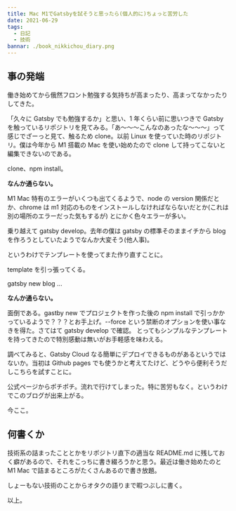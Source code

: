 ```yaml
---
title: Mac M1でGatsbyを試そうと思ったら(個人的に)ちょっと苦労した
date: 2021-06-29
tags:
  - 日記
  - 技術
bannar: ./book_nikkichou_diary.png
---
```


## 事の発端

働き始めてから俄然フロント勉強する気持ちが高まったり、高まってなかったりしてきた。

「久々に Gatsby でも勉強するか」と思い、1 年くらい前に思いつきで Gatsby を触っているリポジトリを見てみる。「あ〜〜〜こんなのあったな〜〜〜」って感じでざーっと見て、触るため clone。以前 Linux を使っていた時のリポジトリ。僕は今年から M1 搭載の Mac を使い始めたので clone して持ってこないと編集できないのである。

clone、npm install。

**なんか通らない。**

M1 Mac 特有のエラーがいくつも出てくるようで、node の version 関係だとか、chrome は m1 対応のものをインストールしなければならないだとか(これは別の場所のエラーだった気もするが)
とにかく色々エラーが多い。

乗り越えて gatsby develop。去年の僕は gatsby の標準そのままイチから blog を作ろうとしていたようでなんか大変そう(他人事)。

というわけでテンプレートを使ってまた作り直すことに。

template を引っ張ってくる。

gatsby new blog ...

**なんか通らない。**

面倒である。gastby new でプロジェクトを作った後の npm install で引っかかっているようで？？？とお手上げ。--force という禁断のオプションを使い事なきを得た。さてはて gatsby develop で確認。
とってもシンプルなテンプレートを持ってきたので特別感動は無いがお手軽感を味わえる。

調べてみると、Gatsby Cloud なる簡単にデプロイできるものがあるというではないか。当初は Github pages でも使うかと考えてたけど、どうやら便利そうだしこちらを試すことに。

公式ページからポチポチ。流れで行けてしまった。特に苦労もなく。というわけでこのブログが出来上がる。

今ここ。

## 何書くか

技術系の詰まったこととかをリポジトリ直下の適当な README.md に残しておく癖があるので、それをこっちに書き綴ろうかと思う。最近は働き始めたのと M1 Mac で詰まるところがたくさんあるので書き放題。

しょーもない技術のことからオタクの語りまで暇つぶしに書く。

以上。
